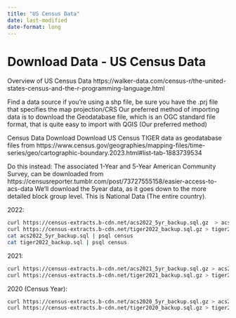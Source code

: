 ```yaml
---
title: "US Census Data"
date: last-modified
date-format: long
---
```

# Download Data - US Census Data

Overview of US Census Data
https://walker-data.com/census-r/the-united-states-census-and-the-r-programming-language.html

Find a data source
if you're using a shp file, be sure you have the .prj file that specifies the map projection/CRS
Our preferred method of importing data is to download the Geodatabase file, which is an OGC standard file format, that is quite easy to import with QGIS (Our preferred method)

Census Data Download
Download US Census TIGER data as geodatabase files from https://www.census.gov/geographies/mapping-files/time-series/geo/cartographic-boundary.2023.html#list-tab-1883739534


Do this instead:
The associated 1-Year and 5-Year American Community Survey, can be downloaded from https://censusreporter.tumblr.com/post/73727555158/easier-access-to-acs-data
We'll download the 5year data, as it goes down to the more detailed block group level.  This is National Data (The entire country).

2022:

```zsh
curl https://census-extracts.b-cdn.net/acs2022_5yr_backup.sql.gz  > acs2022_5yr_backup.sql.gz
curl https://census-extracts.b-cdn.net/tiger2022_backup.sql.gz > tiger2022_backup.sql.gz
cat acs2022_5yr_backup.sql | psql census
cat tiger2022_backup.sql | psql census
```

2021:

```zsh
curl https://census-extracts.b-cdn.net/acs2021_5yr_backup.sql.gz > acs2021_5yr_backup.sql.gz
curl https://census-extracts.b-cdn.net/tiger2021_backup.sql.gz > tiger2021_backup.sql.gz >
```

2020 (Census Year):
```zsh
curl https://census-extracts.b-cdn.net/acs2020_5yr_backup.sql.gz > acs2020_5yr_backup.sql.gz
curl https://census-extracts.b-cdn.net/tiger2020_backup.sql.gz > tiger2020_backup.sql.gz
```